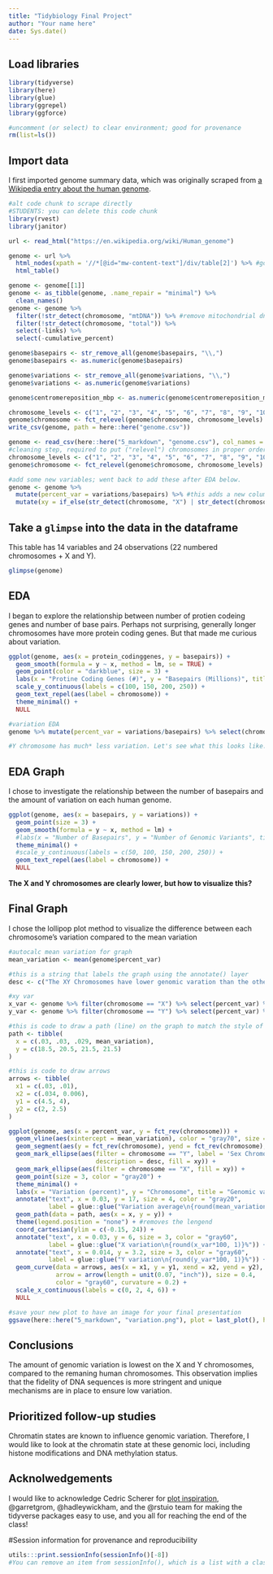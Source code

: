 ```yaml
---
title: "Tidybiology Final Project"
author: "Your name here"
date: Sys.date()
---
```

## Load libraries
```r
library(tidyverse)
library(here)
library(glue)
library(ggrepel)
library(ggforce)

#uncomment (or select) to clear environment; good for provenance
rm(list=ls()) 
```

## Import data
I first imported genome summary data, which was originally scraped from [a Wikipedia entry about the human genome](https://en.wikipedia.org/wiki/Human_genome). 
```r
#alt code chunk to scrape directly
#STUDENTS: you can delete this code chunk
library(rvest)
library(janitor)

url <- read_html("https://en.wikipedia.org/wiki/Human_genome")

genome <- url %>% 
  html_nodes(xpath = '//*[@id="mw-content-text"]/div/table[2]') %>% #got xpath from inspect element, copy xpath
  html_table()

genome <- genome[[1]]
genome <- as_tibble(genome, .name_repair = "minimal") %>% 
  clean_names()
genome <- genome %>% 
  filter(!str_detect(chromosome, "mtDNA")) %>% #remove mitochondrial dna
  filter(!str_detect(chromosome, "total")) %>% 
  select(-links) %>% 
  select(-cumulative_percent)

genome$basepairs <- str_remove_all(genome$basepairs, "\\,")
genome$basepairs <- as.numeric(genome$basepairs)

genome$variations <- str_remove_all(genome$variations, "\\,")
genome$variations <- as.numeric(genome$variations)

genome$centromereposition_mbp <- as.numeric(genome$centromereposition_mbp)

chromosome_levels <- c("1", "2", "3", "4", "5", "6", "7", "8", "9", "10", "11", "12", "13", "14", "15", "16", "17", "18", "19", "20", "21", "22", "X", "Y")
genome$chromosome <- fct_relevel(genome$chromosome, chromosome_levels)
write_csv(genome, path = here::here("genome.csv"))
```

```r
genome <- read_csv(here::here("5_markdown", "genome.csv"), col_names = TRUE)
#cleaning step, required to put ("relevel") chromosomes in proper order
chromosome_levels <- c("1", "2", "3", "4", "5", "6", "7", "8", "9", "10", "11", "12", "13", "14", "15", "16", "17", "18", "19", "20", "21", "22", "X", "Y")
genome$chromosome <- fct_relevel(genome$chromosome, chromosome_levels)

#add some new variables; went back to add these after EDA below.
genome <- genome %>% 
  mutate(percent_var = variations/basepairs) %>% #this adds a new column called percent_var to calculate the number of variations/basepairs
  mutate(xy = if_else(str_detect(chromosome, "X") | str_detect(chromosome, "Y"), TRUE, FALSE))  #adds a boolean for whether this is an XY chromosome or not to call them out in the graph
```

## Take a `glimpse` into the data in the dataframe
This table has 14 variables and 24 observations (22 numbered chromosomes + X and Y).
```r
glimpse(genome)
```
## EDA
I began to explore the relationship between number of protien codeing genes and number of base pairs. Perhaps not surprising, generally longer chromosomes have more protein coding genes. But that made me curious about variation.
```r
ggplot(genome, aes(x = protein_codinggenes, y = basepairs)) +
  geom_smooth(formula = y ~ x, method = lm, se = TRUE) +
  geom_point(color = "darkblue", size = 3) +
  labs(x = "Protine Coding Genes (#)", y = "Basepairs (Millions)", title = "Longer chromosomes have more protein coding genes in humans", subtitle = "Number of basepairs compared to protein coding genes for each chromosome", caption = "Data from Wikipedia | Plot from @matthewhirschey") +
  scale_y_continuous(labels = c(100, 150, 200, 250)) +
  geom_text_repel(aes(label = chromosome)) +
  theme_minimal() +
  NULL

#variation EDA
genome %>% mutate(percent_var = variations/basepairs) %>% select(chromosome, percent_var) %>% arrange(percent_var)

#Y chromosome has much* less variation. Let's see what this looks like...
```

## EDA Graph  
I chose to investigate the relationship between the number of basepairs and the amount of variation on each human genome. 
```r
ggplot(genome, aes(x = basepairs, y = variations)) +
  geom_point(size = 3) +
  geom_smooth(formula = y ~ x, method = lm) +
  #labs(x = "Number of Basepairs", y = "Number of Genomic Variants", title = "Genomic Variaion is lowest on the human X and Y chromosomes", subtitle = "Comparison ", caption = "Data from Wikipedia | Plot from @hirscheylab") +
  theme_minimal() +
  #scale_y_continuous(labels = c(50, 100, 150, 200, 250)) +
  geom_text_repel(aes(label = chromosome)) +
  NULL
```
  
**The X and Y chromosomes are clearly lower, but how to visualize this?**  
  
## Final Graph
I chose the lollipop plot method to visualize the difference between each chromosome's variation compared to the mean variation
```r
#autocalc mean variation for graph
mean_variation <- mean(genome$percent_var)

#this is a string that labels the graph using the annotate() layer
desc <- c("The XY Chromosomes have lower genomic varation than the others")

#xy var
x_var <- genome %>% filter(chromosome == "X") %>% select(percent_var) %>% pull()
y_var <- genome %>% filter(chromosome == "Y") %>% select(percent_var) %>% pull()

#this is code to draw a path (line) on the graph to match the style of ggforce()
path <- tibble(
  x = c(.03, .03, .029, mean_variation),
  y = c(18.5, 20.5, 21.5, 21.5)
)

#this is code to draw arrows
arrows <- tibble(
  x1 = c(.03, .01),
  x2 = c(.034, 0.006),
  y1 = c(4.5, 4),
  y2 = c(2, 2.5)
)

ggplot(genome, aes(x = percent_var, y = fct_rev(chromosome))) +
  geom_vline(aes(xintercept = mean_variation), color = "gray70", size = 0.6) +
  geom_segment(aes(y = fct_rev(chromosome), yend = fct_rev(chromosome), x = mean_variation, xend = percent_var), size = 0.4, color = "gray70") +
  geom_mark_ellipse(aes(filter = chromosome == "Y", label = 'Sex Chromosomes', 
                        description = desc, fill = xy)) +
  geom_mark_ellipse(aes(filter = chromosome == "X", fill = xy)) +
  geom_point(size = 3, color = "gray20") +
  theme_minimal() +
  labs(x = "Variation (percent)", y = "Chromosome", title = "Genomic variaion is lowest on the human X and Y chromosomes", subtitle = "Comparing number of variations to number of base pairs on human chromosomes", caption = "Data from Wikipedia | Plot from @matthewhirschey") +
  annotate("text", x = 0.03, y = 17, size = 4, color = "gray20",
           label = glue::glue("Variation average\n{round(mean_variation*100, 1)}%")) +
  geom_path(data = path, aes(x = x, y = y)) +
  theme(legend.position = "none") + #removes the lengend
  coord_cartesian(ylim = c(-0.15, 24)) +
  annotate("text", x = 0.03, y = 6, size = 3, color = "gray60",
           label = glue::glue("X variation\n{round(x_var*100, 1)}%")) +
  annotate("text", x = 0.014, y = 3.2, size = 3, color = "gray60",
           label = glue::glue("Y variation\n{round(y_var*100, 1)}%")) +
  geom_curve(data = arrows, aes(x = x1, y = y1, xend = x2, yend = y2),
             arrow = arrow(length = unit(0.07, "inch")), size = 0.4,
             color = "gray60", curvature = 0.2) +
  scale_x_continuous(labels = c(0, 2, 4, 6)) +
  NULL

#save your new plot to have an image for your final presentation
ggsave(here::here("5_markdown", "variation.png"), plot = last_plot(), height = 5, width = 7, units = "in", dpi = 300) #plan on changing the width:height ratio for your own plot
```

## Conclusions
The amount of genomic variation is lowest on the X and Y chromosomes, compared to the remaning human chromosomes. This observation implies that the fidelity of DNA sequences is more stringent and unique mechanisms are in place to ensure low variation.  
  
## Prioritized follow-up studies
Chromatin states are known to influence genomic variation. Therefore, I would like to look at the chromatin state at these genomic loci, including histone modifications and DNA methylation status.

## Acknolwedgements
I would like to acknowledge Cedric Scherer for [plot inspiration](https://cedricscherer.netlify.com/2019/05/17/the-evolution-of-a-ggplot-ep.-1/), @garretgrom, @hadleywickham, and the @rstuio team for making the tidyverse packages easy to use, and you all for reaching the end of the class!

#Session information for provenance and reproducibility
```r
utils:::print.sessionInfo(sessionInfo()[-8]) 
#You can remove an item from sessionInfo(), which is a list with a class attribute, by printing the resulting object omitting one of the list items (omitted list of packages installed, but not loaded)
```

